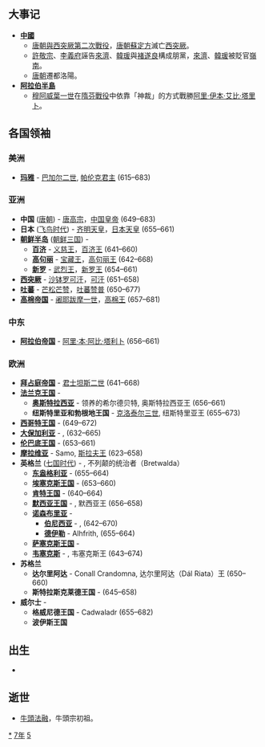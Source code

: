 {{yearTOC|657|唐'''[[显庆|显庆]]二年'''}}

== 大事记 ==
*'''[[中國|中國]]'''
** [[唐朝與西突厥第二次戰役|唐朝與西突厥第二次戰役]]，[[唐朝|唐朝]][[蘇定方|蘇定方]]滅亡[[西突厥|西突厥]]。
** [[許敬宗|許敬宗]]、[[李義府|李義府]]誣告[[來濟|來濟]]、[[韓瑗|韓瑗]]與[[褚遂良|褚遂良]]構成朋黨，[[來濟|來濟]]、[[韓瑗|韓瑗]]被貶官[[嶺南|嶺南]]。
** [[唐朝|唐朝]]遷都洛陽。
*'''[[阿拉伯半島|阿拉伯半島]]'''
**[[穆阿威葉一世|穆阿威葉一世]]在[[隋芬戰役|隋芬戰役]]中依靠「神裁」的方式戰勝[[阿里·伊本·艾比·塔里卜|阿里·伊本·艾比·塔里卜]]。

== 各国领袖 ==
===美洲===
*'''[[玛雅文明|玛雅]]''' - [[巴加尔二世|巴加尔二世]], [[帕伦克|帕伦克君主]] (615–683)

===亚洲===
*'''中国''' ([[唐朝|唐朝]]) - [[唐高宗|唐高宗]]，[[中国皇帝|中国皇帝]] (649–683)
*'''日本''' ([[飞鸟时代|飞鸟时代]]) - [[齐明天皇|齐明天皇]]，[[日本天皇|日本天皇]] (655–661)
*'''[[朝鲜半岛|朝鲜半岛]]''' ([[朝鲜三国|朝鲜三国]]) -
**'''[[百济|百济]]''' - [[义慈王|义慈王]]，[[百济君主列表|百济王]] (641–660)
**'''[[高句丽|高句丽]]''' - [[宝藏王|宝藏王]]，[[高句丽君主列表|高句丽王]] (642–668)
**'''[[新罗|新罗]]''' - [[武烈王|武烈王]]，[[新罗君主列表|新罗王]] (654–661)
*'''[[西突厥|西突厥]]''' - [[阿史那贺鲁|沙钵罗可汗]]，[[西突厥可汗列表|可汗]] (651–658)
*'''[[吐蕃|吐蕃]]''' - [[芒松芒赞|芒松芒赞]]，[[吐蕃君主列表|吐蕃赞普]] (650–677)
*'''[[高棉帝国|高棉帝国]]''' - [[阇耶跋摩一世|阇耶跋摩一世]]，[[柬埔寨君主列表|高棉王]] (657–681)

===中东===
*'''[[阿拉伯帝国|阿拉伯帝国]]''' - [[阿里·本·阿比·塔利卜|阿里·本·阿比·塔利卜]] (656–661)

===欧洲===
*'''[[拜占庭帝国|拜占庭帝国]]''' - [[君士坦斯二世|君士坦斯二世]] (641–668)
*'''[[法兰克王国|法兰克王国]]''' -
**'''[[奥斯特拉西亚|奥斯特拉西亚]]''' - 领养的希尔德贝特, 奥斯特拉西亚王 (656–661)
**'''纽斯特里亚和勃根地王国''' - [[克洛泰尔三世|克洛泰尔三世]], 纽斯特里亚王 (655–673)
*'''[[西哥特王国|西哥特王国]]''' - {{link-en|拉斯文思|Recceswinth}} (649–672)
*'''[[大保加利亚_(中世纪)|大保加利亚]]''' - {{tsl|en|Kubrat|库勃拉特}}, (632–665)
*'''[[伦巴底人|伦巴底王国]]''' - {{link-en|阿里佩特一世|Aripert I}} (653–661)
*'''[[摩拉维亚|摩拉维亚]]''' - Samo, [[斯拉夫人|斯拉夫王]] (623–658)
*'''英格兰''' ([[七国时代|七国时代]]) - {{link-en|俄斯维乌|Oswiu of Northumbria}}, 不列颠的统治者（Bretwalda）
**'''[[东盎格利亚|东盎格利亚]]''' - {{link-en|艾泽雷德|Aethelwold of East Anglia}} (655–664)
**'''[[埃塞克斯王国|埃塞克斯王国]]''' - {{link-en|西吉伯特二世|Sigeberht the Good}} (653–660)
**'''[[肯特王国|肯特王国]]''' - {{link-en|厄尔肯伯特|Eorcenberht of Kent}} (640–664)
**'''[[默西亚王国|默西亚王国]]''' - {{link-en|俄斯维乌|Oswiu}}, 默西亚王 (656–658)
**'''[[诺森布里亚|诺森布里亚]]''' -
***'''[[伯尼西亞|伯尼西亚]]''' - {{link-en|俄斯维乌|Oswiu}}, {{link-en|伯尼西亚王|King of Northumbria}} (642–670)
***'''[[德伊勒|德伊勒]]''' - Alhfrith, {{link-en|德伊勒王|King of Northumbria}} (655–664)
**'''[[萨塞克斯王国|萨塞克斯王国]]''' -
**'''[[韦塞克斯|韦塞克斯]]''' - {{link-en|森沃尔赫|Cenwalh of Wessex}}, 韦塞克斯王 (643–674)
*'''苏格兰'''
**'''达尔里阿达''' - Conall Crandomna, 达尔里阿达（Dál Riata）王 (650–660)
**'''斯特拉斯克莱德王国''' - {{link-en|古利雅得|Gwriad of Strathclyde}} (645–658)
*'''威尔士''' -
**'''格威尼德王国''' - Cadwaladr (655–682)
**'''波伊斯王国'''

== 出生 ==
*

== 逝世 ==
{{Wikisource year mention}}
* [[牛頭法融|牛頭法融]]，牛頭宗初祖。

[[Category:657年|*]]
[[Category:650年代|7年]]
[[Category:7世纪各年|5]]